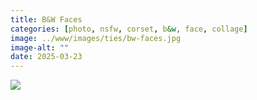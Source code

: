 ```yaml
---
title: B&W Faces
categories: [photo, nsfw, corset, b&w, face, collage]
image: ../www/images/ties/bw-faces.jpg
image-alt: ""
date: 2025-03-23
---
```



![](../www/images/ties/bw-faces.jpg)

